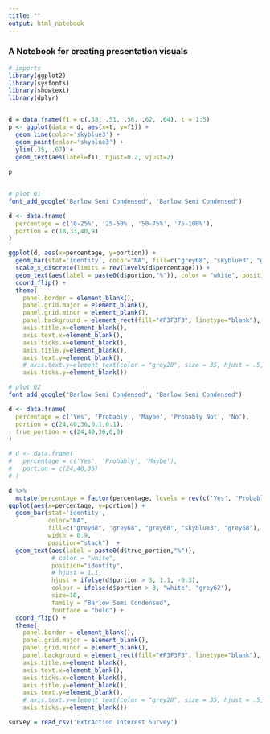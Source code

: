 ```yaml
---
title: ""
output: html_notebook
---
```



### A Notebook for creating presentation visuals

```r
# imports
library(ggplot2)
library(sysfonts)
library(showtext)
library(dplyr)
```

```r

```




```r
d = data.frame(f1 = c(.38, .51, .56, .62, .64), t = 1:5)
p <- ggplot(data = d, aes(x=t, y=f1)) +
  geom_line(color='skyblue3') +
  geom_point(color='skyblue3') +
  ylim(.35, .67) +
  geom_text(aes(label=f1), hjust=0.2, vjust=2)
  
p
  
```

```r
# plot Q1
font_add_google("Barlow Semi Condensed", "Barlow Semi Condensed")

d <- data.frame(
  percentage = c('0-25%', '25-50%', '50-75%', '75-100%'),
  portion = c(18,33,40,9)
)

ggplot(d, aes(x=percentage, y=portion)) +
  geom_bar(stat='identity', color="NA", fill=c("grey68", "skyblue3", "grey68", "grey68")) +
  scale_x_discrete(limits = rev(levels(d$percentage))) +
  geom_text(aes(label = paste0(d$portion,"%")), color = "white", position="identity", hjust = 1.1, size=10, family = "Barlow Semi Condensed", fontface = "bold") +
  coord_flip() +
  theme(
    panel.border = element_blank(),
    panel.grid.major = element_blank(),
    panel.grid.minor = element_blank(),
    panel.background = element_rect(fill="#F3F3F3", linetype="blank"),
    axis.title.x=element_blank(),
    axis.text.x=element_blank(),
    axis.ticks.x=element_blank(),
    axis.title.y=element_blank(),
    axis.text.y=element_blank(),
    # axis.text.y=element_text(color = "grey20", size = 35, hjust = .5, family = "Barlow Semi Condensed"),
    axis.ticks.y=element_blank())
```





```r
# plot Q2
font_add_google("Barlow Semi Condensed", "Barlow Semi Condensed")

d <- data.frame(
  percentage = c('Yes', 'Probably', 'Maybe', 'Probably Not', 'No'),
  portion = c(24,40,36,0.1,0.1),
  true_portion = c(24,40,36,0,0)
)

# d <- data.frame(
#   percentage = c('Yes', 'Probably', 'Maybe'),
#   portion = c(24,40,36)
# )

d %>% 
  mutate(percentage = factor(percentage, levels = rev(c('Yes', 'Probably', 'Maybe', 'Probably Not', 'No')))) %>%
ggplot(aes(x=percentage, y=portion)) +
  geom_bar(stat='identity', 
           color="NA", 
           fill=c("grey68", "grey68", "grey68", "skyblue3", "grey68"), 
           width = 0.9,
           position="stack")  +
  geom_text(aes(label = paste0(d$true_portion,"%")), 
            # color = "white", 
            position="identity", 
            # hjust = 1.1, 
            hjust = ifelse(d$portion > 3, 1.1, -0.3), 
            colour = ifelse(d$portion > 3, "white", "grey62"),
            size=10, 
            family = "Barlow Semi Condensed", 
            fontface = "bold") +
  coord_flip() +
  theme(
    panel.border = element_blank(),
    panel.grid.major = element_blank(),
    panel.grid.minor = element_blank(),
    panel.background = element_rect(fill="#F3F3F3", linetype="blank"),
    axis.title.x=element_blank(),
    axis.text.x=element_blank(),
    axis.ticks.x=element_blank(),
    axis.title.y=element_blank(),
    axis.text.y=element_blank(),
    # axis.text.y=element_text(color = "grey20", size = 35, hjust = .5, family = "Barlow Semi Condensed"),
    axis.ticks.y=element_blank())
```


```r
survey = read_csv('ExtrAction Interest Survey')
```




